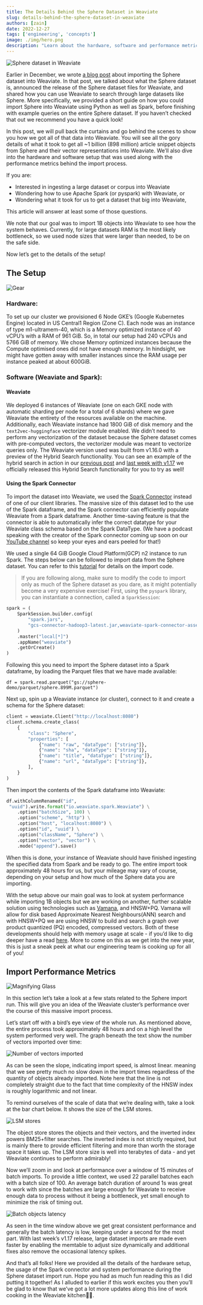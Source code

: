 ```yaml
---
title: The Details Behind the Sphere Dataset in Weaviate
slug: details-behind-the-sphere-dataset-in-weaviate
authors: [zain]
date: 2022-12-27
tags: ['engineering', 'concepts']
image: ./img/hero.png
description: "Learn about the hardware, software and performance metric specifications behind our ~1B object import of the Sphere dataset into Weaviate."
---
```

![Sphere dataset in Weaviate](./img/hero.png)

<!-- truncate -->

Earlier in December, we wrote [a blog post](/blog/sphere-dataset-in-weaviate) about importing the Sphere dataset into Weaviate. In that post, we talked about what the Sphere dataset is, announced the release of the Sphere dataset files for Weaviate, and shared how you can use Weaviate to search through large datasets like Sphere. More specifically, we provided a short guide on how you could import Sphere into Weaviate using Python as well as Spark, before finishing with example queries on the entire Sphere dataset. If you haven’t checked that out we recommend you have a quick look!

In this post, we will pull back the curtains and go behind the scenes to show you how we got all of that data into Weaviate. You will see all the gory details of what it took to get all ~1 billion (898 million) article snippet objects from Sphere and their vector representations into Weaviate. We’ll also dive into the hardware and software setup that was used along with the performance metrics behind the import process.

If you are:

* Interested in ingesting a large dataset or corpus into Weaviate
* Wondering how to use Apache Spark (or pyspark) with Weaviate, or
* Wondering what it took for us to get a dataset that big into Weaviate,

This article will answer at least some of those questions.

We note that our goal was to import 1B objects into Weaviate to see how the system behaves. Currently, for large datasets RAM is the most likely bottleneck, so we used node sizes that were larger than needed, to be on the safe side.

Now let’s get to the details of the setup!

## The Setup

![Gear](./img/gear.png)

### Hardware:

To set up our cluster we provisioned 6 Node GKE’s (Google Kubernetes Engine) located in US Central1 Region (Zone C). Each node was an instance of type m1-ultramem-40, which is a Memory optimized instance of 40 vCPU’s with a RAM of 961 GiB. So, in total our setup had 240 vCPUs and 5766 GiB of memory. We chose Memory optimized instances because the Compute optimised ones did not have enough memory. In hindsight, we might have gotten away with smaller instances since the RAM usage per instance peaked at about 600GiB.

### Software (Weaviate and Spark):

#### Weaviate

We deployed 6 instances of Weaviate (one on each GKE node with automatic sharding per node for a total of 6 shards) where we gave Weaviate the entirety of the resources available on the machine. Additionally, each Weaviate instance had 1800 GiB of disk memory and the `text2vec-huggingface` vectorizer module enabled. We didn’t need to perform any vectorization of the dataset because the Sphere dataset comes with pre-computed vectors, the vectorizer module was meant to vectorize queries only. The Weaviate version used was built from v1.16.0 with a preview of the Hybrid Search functionality. You can see an example of the hybrid search in action in our [previous post](/blog/sphere-dataset-in-weaviate) and [last week with v1.17](/blog/weaviate-1-17-release) we officially released this Hybrid Search functionality for you to try as well!

#### Using the Spark Connector

To import the dataset into Weaviate, we used the [Spark Connector](https://github.com/weaviate/weaviate-spark-connector) instead of one of our client libraries. The massive size of this dataset led to the use of the Spark dataframe, and the Spark connector can efficiently populate Weaviate from a Spark dataframe. Another time-saving feature is that the connector is able to automatically infer the correct datatype for your Weaviate class schema based on the Spark DataType. (We have a podcast speaking with the creator of the Spark connector coming up soon on our [YouTube channel](https://www.youtube.com/@Weaviate) so keep your eyes and ears peeled for that!)

We used a single 64 GiB Google Cloud Platform(GCP) n2 instance to run Spark. The steps below can be followed to import data from the Sphere dataset. You can refer to this [tutorial](/developers/weaviate/tutorials/spark-connector) for details on the import code.

> If you are following along, make sure to modify the code to import only as much of the Sphere dataset as you dare, as it might potentially become a very expensive exercise!
First, using the `pyspark` library, you can instantiate a connection, called a `SparkSession`:

```python
spark = (
    SparkSession.builder.config(
        "spark.jars",
        "gcs-connector-hadoop3-latest.jar,weaviate-spark-connector-assembly-v0.1.2.jar",
    )
    .master("local[*]")
    .appName("weaviate")
    .getOrCreate()
)
```

Following this you need to import the Sphere dataset into a Spark dataframe, by loading the Parquet files that we have made available:


```
df = spark.read.parquet("gs://sphere-demo/parquet/sphere.899M.parquet")
```

Next up, spin up a Weaviate instance (or cluster), connect to it and create a schema for the Sphere dataset:

```python
client = weaviate.Client("http://localhost:8080")
client.schema.create_class(
    {
        "class": "Sphere",
        "properties": [
            {"name": "raw", "dataType": ["string"]},
            {"name": "sha", "dataType": ["string"]},
            {"name": "title", "dataType": ["string"]},
            {"name": "url", "dataType": ["string"]},
        ],
    }
)
```

Then import the contents of the Spark dataframe into Weaviate:

```python
df.withColumnRenamed("id",
 "uuid").write.format("io.weaviate.spark.Weaviate") \
    .option("batchSize", 100) \
    .option("scheme", "http") \
    .option("host", "localhost:8080") \
    .option("id", "uuid") \
    .option("className", "Sphere") \
    .option("vector", "vector") \
    .mode("append").save()
```

When this is done, your instance of Weaviate should have finished ingesting the specified data from Spark and be ready to go. The entire import took approximately 48 hours for us, but your mileage may vary of course, depending on your setup and how much of the Sphere data you are importing.

With the setup above our main goal was to look at system performance while importing 1B objects but we are working on another, further scalable solution using technologies such as [Vamana](https://github.com/microsoft/DiskANN), and HNSW+PQ. Vamana will allow for disk based Approximate Nearest Neighbours(ANN) search and with HNSW+PQ we are using HNSW to build and search a graph over product quantized (PQ) encoded, compressed vectors. Both of these developments should help with memory usage at scale - if you’d like to dig deeper have a read [here](/blog/ann-algorithms-vamana-vs-hnsw). More to come on this as we get into the new year, this is just a sneak peek at what our engineering team is cooking up for all of you!

## Import Performance Metrics
![Magnifying Glass](./img/magnifying-glass.png)

In this section let’s take a look at a few stats related to the Sphere import run. This will give you an idea of the Weaviate cluster’s performance over the course of this massive import process.

Let’s start off with a bird’s eye view of the whole run. As mentioned above, the entire process took approximately 48 hours and on a high level the system performed very well. The graph beneath the text show the number of vectors imported over time:

![Number of vectors imported](./img/number-of-vectors-imported.png)

As can be seen the slope, indicating import speed, is almost linear. meaning that we see pretty much no slow down in the import times regardless of the quantity of objects already imported. Note here that the line is not completely straight due to the fact that time complexity of the HNSW index is roughly logarithmic and not linear.

To remind ourselves of the scale of data that we’re dealing with, take a look at the bar chart below. It shows the size of the LSM stores.

![LSM stores](./img/LSM-stores.png)

The object store stores the objects and their vectors, and the inverted index powers BM25+filter searches. The inverted index is not strictly required, but is mainly there to provide efficient filtering and more than worth the storage space it takes up. The LSM store size is well into terabytes of data - and yet Weaviate continues to perform admirably!

Now we’ll zoom in and look at performance over a window of 15 minutes of batch imports. To provide a little context, we used 22 parallel batches each with a batch size of 100. An average batch duration of around 1s was great to work with since the batches are large enough for Weaviate to receive enough data to process without it being a bottleneck, yet small enough to minimize the risk of timing out.

![Batch objects latency](./img/batch-objects-latency.png)

As seen in the time window above we get great consistent performance and generally the batch latency is low, keeping under a second for the most part. With last week’s v1.17 release, large dataset imports are made even faster by enabling the memtable to adjust size dynamically and additional fixes also remove the occasional latency spikes.

And that’s all folks! Here we provided all the details of the hardware setup, the usage of the Spark connector and system performance during the Sphere dataset import run. Hope you had as much fun reading this as I did putting it together! As I alluded to earlier if this work excites you then you’ll be glad to know that we’ve got a lot more updates along this line of work cooking in the Weaviate kitchen🧑‍🍳.



<WhatsNext />
